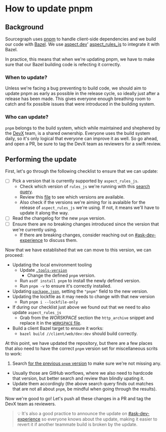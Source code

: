 # How to update pnpm

## Background

Sourcegraph uses [pnpm](https://pnpm.io/) to handle client-side dependencies and we build our code with [Bazel](/dev/background-information/bazel). We use [aspect.dev](https://www.aspect.dev/)' [aspect_rules_js](https://github.com/aspect-build/rules_js) to integrate it with Bazel.

In practice, this means that when we're updating pnpm, we have to make sure that our Bazel building code is refecting it correctly.

### When to update?

Unless we're facing a bug preventing to build code, we should aim to update pnpm as early as possible in the release cycle, so ideally just after a release has been made. This gives everyone enough breathing room to catch and fix possible issues that were introduced in the building system.

### Who can update?

`pnpm` belongs to the build system, which while maintained and shephered by the [DevX](https://handbook.sourcegraph.com/departments/engineering/teams/dev-experience/) team, is a shared ownership. Everyone uses the build system daily, so it's only logical that everyone can improve it as well. So go ahead, and open a PR, be sure to tag the DevX team as reviewers for a swift review.

## Performing the update

First, let's go through the following checklist to ensure that we can update:

- [ ] Pick a version that is currently supported by `aspect_rules_js`.
  - Check which version of `rules_js` we're running with this [search query](https://sourcegraph.sourcegraph.com/search?q=context:global+repo:%5Egithub%5C.com/sourcegraph/sourcegraph%24+lang:Starlark+http_archive%28...name+%3D+%22aspect_rules_js%22%2C...%29&patternType=structural&sm=0&groupBy=path).
  - Review this [file](https://github.com/aspect-build/rules_js/blob/main/npm/private/versions.bzl#L6) to see which versions are available.
  - Also check if the versions we're aiming for is avalaible for the release of `aspect_rules_js` we're using. If not, it means we'll have to update it along the way.
- [ ] Read the changelog for the new `pnpm` version.
- [ ] Ensure there are no breaking changes introduced since the version that we're currently using.
  - If there are breaking changes, consider reaching out on [#ask-dev-experience](https://sourcegraph.slack.com/archives/C04MYFW01NV) to discuss them.

Now that we have established that we can move to this version, we can proceed:

- Updating the local environment tooling
  - Update [`.tools-version`](https://sourcegraph.sourcegraph.com/github.com/sourcegraph/sourcegraph/-/blob/.tool-versions)
    - Change the defined `pnpm` version.
  - Run `asdf install pnpm` to install the newly defined version.
  - Run `pnpm -v` to ensure it's correctly installed.
- Updating [`package.json`](https://sourcegraph.sourcegraph.com/search?q=context:global+repo:%5Egithub%5C.com/sourcegraph/sourcegraph%24+file:%5Epackage.json%24+%22engines%22:+%7B...%7D&patternType=structural&sm=1&groupBy=path), setting the `"pnpm"` field to the new version.
- Updating the lockfile as it may needs to change with that new version
  - Run `pnpm i --lockfile-only`
- If during our checklist just above we found out that we need to also update `aspect_rules_js`
  - Grab from the _WORSKPACE_ section the `http_archive` snippet and replace it in the [`WORKSPACE` file](https://sourcegraph.sourcegraph.com/github.com/sourcegraph/sourcegraph/-/blob/WORKSPACE).
- Build a client Bazel target to ensure it works:
  - `bazel build //client/web/dev:dev` should build correctly.

At this point, we have updated the repository, but there are a few places that also need to have the correct `pnpm` version set for miscellaneous scrits to work:

1. Search [for the previous `pnpm` version](https://sourcegraph.sourcegraph.com/search?q=context:global+repo:%5Egithub%5C.com/sourcegraph/sourcegraph%24+8.1.0&patternType=standard&sm=1&groupBy=path) to make sure we're not missing any.
  - Usually those are GitHub worflows, where we also need to hardcode that version, but better search and review than blindly upating it.
  - Update them accordingly (the above search query finds out matches that are not all about `pnpm`, be mindful when going through the results).

Now we're good to go! Let's push all these changes in a PR and tag the DevX team as reviewers.

> 💡 It's also a good practice to announce the update on [#ask-dev-experience](https://sourcegraph.slack.com/archives/C04MYFW01NV) so everyone knows about the update, making it easier to revert it if another teammate build is broken by the update.
